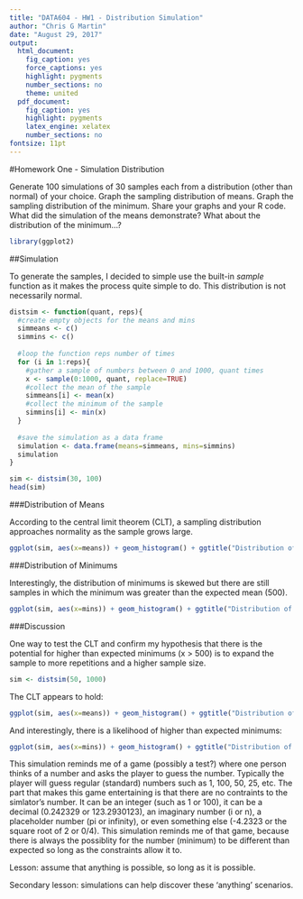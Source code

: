 ---
title: "DATA604 - HW1 - Distribution Simulation"
author: "Chris G Martin"
date: "August 29, 2017"
output:
  html_document:
    fig_caption: yes
    force_captions: yes
    highlight: pygments
    number_sections: no
    theme: united
  pdf_document:
    fig_caption: yes
    highlight: pygments
    latex_engine: xelatex
    number_sections: no
fontsize: 11pt
---

#Homework One - Simulation Distribution

Generate 100 simulations of 30 samples each from a distribution (other than normal) of your choice.  Graph the sampling distribution of means.  Graph the sampling distribution of the minimum. Share your graphs and your R code. What did the simulation of the means demonstrate?  What about the distribution of the minimum...?  

```{r}
library(ggplot2)
```



##Simulation

To generate the samples, I decided to simple use the built-in *sample* function as it makes the process quite simple to do. This distribution is not necessarily normal.

```{r}

distsim <- function(quant, reps){
  #create empty objects for the means and mins
  simmeans <- c()
  simmins <- c()
  
  #loop the function reps number of times
  for (i in 1:reps){
    #gather a sample of numbers between 0 and 1000, quant times
    x <- sample(0:1000, quant, replace=TRUE)
    #collect the mean of the sample
    simmeans[i] <- mean(x)
    #collect the minimum of the sample
    simmins[i] <- min(x)
  }
  
  #save the simulation as a data frame
  simulation <- data.frame(means=simmeans, mins=simmins)
  simulation
}

sim <- distsim(30, 100)
head(sim)
```


###Distribution of Means

According to the central limit theorem (CLT), a sampling distribution approaches normality as the sample grows large.

```{r}
ggplot(sim, aes(x=means)) + geom_histogram() + ggtitle("Distribution of Means")
```



###Distribution of Minimums

Interestingly, the distribution of minimums is skewed but there are still samples in which the minimum was greater than the expected mean (500).

```{r}
ggplot(sim, aes(x=mins)) + geom_histogram() + ggtitle("Distribution of Minimums")
```



###Discussion

One way to test the CLT and confirm my hypothesis that there is the potential for higher than expected minimums (x > 500) is to expand the sample to more repetitions and a higher sample size. 

```{r}
sim <- distsim(50, 1000)
```
The CLT appears to hold:

```{r}
ggplot(sim, aes(x=means)) + geom_histogram() + ggtitle("Distribution of Means")
```

And interestingly, there is a likelihood of higher than expected minimums:

```{r}
ggplot(sim, aes(x=mins)) + geom_histogram() + ggtitle("Distribution of Minimums")
```

This simulation reminds me of a game (possibly a test?) where one person thinks of a number and asks the player to guess the number. Typically the player will guess regular (standard) numbers such as 1, 100, 50, 25, etc. The part that makes this game entertaining is that there are no contraints to the simlator's number. It can be an integer (such as 1 or 100), it can be a decimal (0.242329 or 123.2930123), an imaginary number (i or n), a placeholder number (pi or infinity), or even something else (-4.2323 or the square root of 2 or 0/4). This simulation reminds me of that game, because there is always the possiblity for the number (minimum) to be different than expected so long as the constraints allow it to.

Lesson: assume that anything is possible, so long as it is possible.

Secondary lesson: simulations can help discover these 'anything' scenarios.

